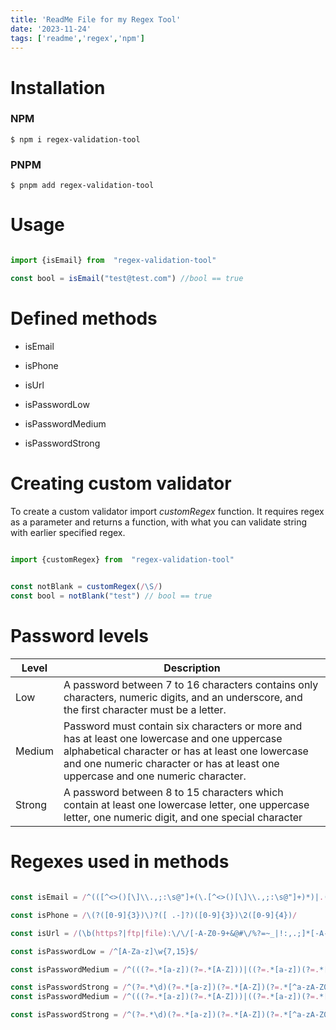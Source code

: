 ```yaml
---
title: 'ReadMe File for my Regex Tool'
date: '2023-11-24'
tags: ['readme','regex','npm']
---
```


# Installation

### NPM
```
$ npm i regex-validation-tool
```

### PNPM
```
$ pnpm add regex-validation-tool
```
 
  

# Usage

```javascript

import {isEmail} from  "regex-validation-tool"

const bool = isEmail("test@test.com") //bool == true

```

  

# Defined methods

  
  

- isEmail

- isPhone

- isUrl

- isPasswordLow

- isPasswordMedium

- isPasswordStrong

   

# Creating custom validator

  

To create a custom validator import *customRegex* function. It requires regex as a parameter and returns a function, with what you can validate string with earlier specified regex.

  
  

```javascript

import {customRegex} from  "regex-validation-tool"
 

const notBlank = customRegex(/\S/)
const bool = notBlank("test") // bool == true

```

  

# Password levels

  
| Level | Description |
| -- | --|
| Low | A password between 7 to 16 characters contains only characters, numeric digits, and an underscore, and the first character must be a letter.|
|Medium| Password must contain six characters or more and has at least one lowercase and one uppercase alphabetical character or has at least one lowercase and one numeric character or has at least one uppercase and one numeric character. |
|Strong| A password between 8 to 15 characters which contain at least one lowercase letter, one uppercase letter, one numeric digit, and one special character |

  
  

# Regexes used in methods

```javascript

const isEmail = /^(([^<>()[\]\\.,;:\s@"]+(\.[^<>()[\]\\.,;:\s@"]+)*)|.(".+"))@((\[[0-9]{1,3}\.[0-9]{1,3}\.[0-9]{1,3}\.[0-9]{1,3}\])|(([a-zA-Z\-0-9]+\.)+[a-zA-Z]{2,}))$/  

const isPhone = /\(?([0-9]{3})\)?([ .-]?)([0-9]{3})\2([0-9]{4})/  

const isUrl = /(\b(https?|ftp|file):\/\/[-A-Z0-9+&@#\/%?=~_|!:,.;]*[-A-Z0-9+&@#\/%=~_|])/ig  

const isPasswordLow = /^[A-Za-z]\w{7,15}$/  

const isPasswordMedium = /^(((?=.*[a-z])(?=.*[A-Z]))|((?=.*[a-z])(?=.*[0-9]))|((?=.*[A-Z])(?=.*[0-9])))(?=.{6,})/  

const isPasswordStrong = /^(?=.*\d)(?=.*[a-z])(?=.*[A-Z])(?=.*[^a-zA-Z0-9])(?!.*\s).{8,15}$/
const isPasswordMedium = /^(((?=.*[a-z])(?=.*[A-Z]))|((?=.*[a-z])(?=.*[0-9]))|((?=.*[A-Z])(?=.*[0-9])))(?=.{6,})/

const isPasswordStrong = /^(?=.*\d)(?=.*[a-z])(?=.*[A-Z])(?=.*[^a-zA-Z0-9])(?!.*\s).{8,15}$/
```
